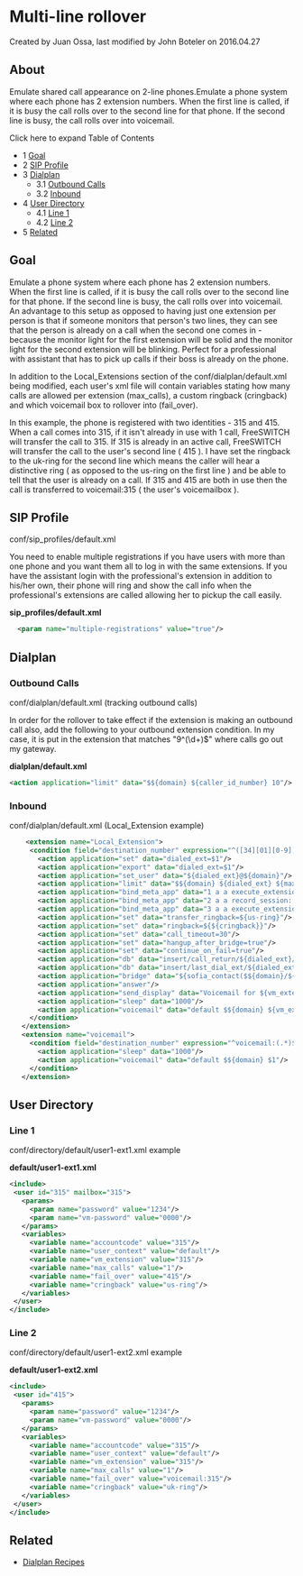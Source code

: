 
# Multi-line rollover 

 Created by  Juan Ossa, last modified by  John Boteler on 2016.04.27

## About

Emulate shared call appearance on 2-line phones.Emulate a phone system where each phone has 2 extension numbers. When the first line is called, if it is busy the call rolls over to the second line for that phone. If the second line is busy, the call rolls over into voicemail.

Click here to expand Table of Contents

* 1 [Goal](#goal)
* 2 [SIP Profile](#sip-profile)
* 3 [Dialplan](#dialplan--)  
   * 3.1 [Outbound Calls](#outbound-calls)  
   * 3.2 [Inbound](#inbound)
* 4 [User Directory](#user-directory)  
   * 4.1 [Line 1](#line-1)  
   * 4.2 [Line 2](#line-1)
* 5 [Related](#related)

## Goal

Emulate a phone system where each phone has 2 extension numbers. When the first line is called, if it is busy the call rolls over to the second line for that phone. If the second line is busy, the call rolls over into voicemail. An advantage to this setup as opposed to having just one extension per person is that if someone monitors that person's two lines, they can see that the person is already on a call when the second one comes in - because the monitor light for the first extension will be solid and the monitor light for the second extension will be blinking. Perfect for a professional with assistant that has to pick up calls if their boss is already on the phone.

In addition to the Local\_Extensions section of the conf/dialplan/default.xml being modified, each user's xml file will contain variables stating how many calls are allowed per extension (max\_calls), a custom ringback (cringback) and which voicemail box to rollover into (fail\_over).

In this example, the phone is registered with two identities - 315 and 415\. When a call comes into 315, if it isn't already in use with 1 call, FreeSWITCH will transfer the call to 315\. If 315 is already in an active call, FreeSWITCH will transfer the call to the user's second line ( 415 ). I have set the ringback to the uk-ring for the second line which means the caller will hear a distinctive ring ( as opposed to the us-ring on the first line ) and be able to tell that the user is already on a call. If 315 and 415 are both in use then the call is transferred to voicemail:315 ( the user's voicemailbox ).

## SIP Profile

conf/sip\_profiles/default.xml

You need to enable multiple registrations if you have users with more than one phone and you want them all to log in with the same extensions. If you have the assistant login with the professional's extension in addition to his/her own, their phone will ring and show the call info when the professional's extensions are called allowing her to pickup the call easily.

**sip\_profiles/default.xml**

```xml
  <param name="multiple-registrations" value="true"/>
```

## Dialplan  

### Outbound Calls

conf/dialplan/default.xml (tracking outbound calls)

In order for the rollover to take effect if the extension is making an outbound call also, add the following to your outbound extension condition. In my case, it is put in the extension that matches "9^(\\d+)$" where calls go out my gateway.

**dialplan/default.xml**

```xml
<action application="limit" data="$${domain} ${caller_id_number} 10"/> 
```

### Inbound

conf/dialplan/default.xml (Local\_Extension example)

```xml
    <extension name="Local_Extension">
     <condition field="destination_number" expression="^([34][01][0-9])$">
       <action application="set" data="dialed_ext=$1"/>
       <action application="export" data="dialed_ext=$1"/>
       <action application="set_user" data="${dialed_ext}@${domain}"/>
       <action application="limit" data="$${domain} ${dialed_ext} ${max_calls} ${fail_over}"/>
       <action application="bind_meta_app" data="1 a a execute_extension::dx XML features"/>
       <action application="bind_meta_app" data="2 a a record_session::$${base_dir}/recordings/${caller_id_number}.${strftime(%Y-%m-%d-%H-%M-%S)}.wav"/>
       <action application="bind_meta_app" data="3 a a execute_extension::cf XML features"/>
       <action application="set" data="transfer_ringback=${us-ring}"/>
       <action application="set" data="ringback=${${cringback}}"/>
       <action application="set" data="call_timeout=30"/>
       <action application="set" data="hangup_after_bridge=true"/>
       <action application="set" data="continue_on_fail=true"/>
       <action application="db" data="insert/call_return/${dialed_ext}/${caller_id_number}"/>
       <action application="db" data="insert/last_dial_ext/${dialed_ext}/${uuid}"/>
       <action application="bridge" data="${sofia_contact($${domain}/${dialed_ext}@$${domain})}"/>
       <action application="answer"/>
       <action application="send_display" data="Voicemail for ${vm_extension}"/>
       <action application="sleep" data="1000"/>
       <action application="voicemail" data="default $${domain} ${vm_extension}"/>
     </condition>
   </extension>
   <extension name="voicemail">
     <condition field="destination_number" expression="^voicemail:(.*)$">
       <action application="sleep" data="1000"/>
       <action application="voicemail" data="default $${domain} $1"/>
     </condition>
   </extension>
```

## User Directory

### Line 1

conf/directory/default/user1-ext1.xml example

**default/user1-ext1.xml**

```xml
<include>
 <user id="315" mailbox="315">
   <params>
     <param name="password" value="1234"/>
     <param name="vm-password" value="0000"/>
   </params>
   <variables>
     <variable name="accountcode" value="315"/>
     <variable name="user_context" value="default"/>
     <variable name="vm_extension" value="315"/>
     <variable name="max_calls" value="1"/>
     <variable name="fail_over" value="415"/>
     <variable name="cringback" value="us-ring"/>
   </variables>
 </user>
</include> 
```

### Line 2

conf/directory/default/user1-ext2.xml example

**default/user1-ext2.xml**

```xml
<include>
 <user id="415">
   <params>
     <param name="password" value="1234"/>
     <param name="vm-password" value="0000"/>
   </params>
   <variables>
     <variable name="accountcode" value="315"/>
     <variable name="user_context" value="default"/>
     <variable name="vm_extension" value="315"/>
     <variable name="max_calls" value="1"/>
     <variable name="fail_over" value="voicemail:315"/>
     <variable name="cringback" value="uk-ring"/>
   </variables>
 </user>
</include> 
```

## Related

* [Dialplan Recipes](../Dialplan/Dialplan-Recipes_9634252.mdx#about)


